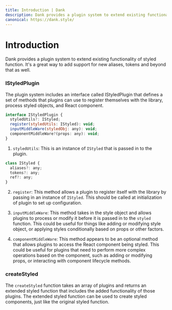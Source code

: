```yaml
---
title: Introduction | Dank
description: Dank provides a plugin system to extend existing functionality of styled function. It's a great way to add support for new aliases, tokens and beyond.
canonical: https://dank.style/
---
```



<Meta title="plugins/Introduction" />

# Introduction

Dank provides a plugin system to extend existing functionality of styled function. It's a great way to add support for new aliases, tokens and beyond that as well.

### IStyledPlugin

The plugin system includes an interface called IStyledPlugin that defines a set of methods that plugins can use to register themselves with the library, process styled objects, and React component.

```js
interface IStyledPlugin {
  styledUtils?: IStyled;
  register(styledUtils: IStyled): void;
  inputMiddleWare(styledObj: any): void;
  componentMiddleWare?(props: any): void;
}
```

1. `styledUtils`: This is an instance of `IStyled` that is passed in to the plugin.

```js
class IStyled {
  aliases?: any;
  tokens?: any;
  ref?: any;
}
```

2. `register`: This method allows a plugin to register itself with the library by passing in an instance of `IStyled`. This should be called at initialization of plugin to set up configuration.

3. `inputMiddleWare`: This method takes in the style object and allows plugins to process or modify it before it is passed in to the `styled` function. This could be useful for things like adding or modifying style object, or applying styles conditionally based on props or other factors.

4. `componentMiddleWare`: This method appears to be an optional method that allows plugins to access the React component being styled. This could be useful for plugins that need to perform more complex operations based on the component, such as adding or modifying props, or interacting with component lifecycle methods.

### createStyled

The `createStyled` function takes an array of plugins and returns an extended styled function that includes the added functionality of those plugins. The extended styled function can be used to create styled components, just like the original styled function.
